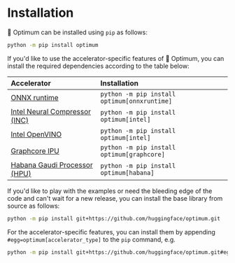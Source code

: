 # Installation

🤗 Optimum can be installed using `pip` as follows:

```bash
python -m pip install optimum
```

If you'd like to use the accelerator-specific features of 🤗 Optimum, you can install the required dependencies according to the table below:

| Accelerator                                                                                                            | Installation                                 |
|:-----------------------------------------------------------------------------------------------------------------------|:---------------------------------------------|
| [ONNX runtime](https://onnxruntime.ai/docs/)                                                                           | `python -m pip install optimum[onnxruntime]` |
| [Intel Neural Compressor (INC)](https://www.intel.com/content/www/us/en/developer/tools/oneapi/neural-compressor.html) | `python -m pip install optimum[intel]`       |
| [Intel OpenVINO](https://docs.openvino.ai/latest/index.html)                                                           | `python -m pip install optimum[intel]`       |
| [Graphcore IPU](https://www.graphcore.ai/products/ipu)                                                                 | `python -m pip install optimum[graphcore]`   |
| [Habana Gaudi Processor (HPU)](https://habana.ai/training/)                                                            | `python -m pip install optimum[habana]`      |


If you'd like to play with the examples or need the bleeding edge of the code and can't wait for a new release, you can install the base library from source as follows:

```bash
python -m pip install git+https://github.com/huggingface/optimum.git
```

For the accelerator-specific features, you can install them by appending `#egg=optimum[accelerator_type]` to the `pip` command, e.g.

```bash
python -m pip install git+https://github.com/huggingface/optimum.git#egg=optimum[onnxruntime]
```
